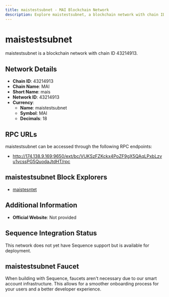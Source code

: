 ```yaml
--- 
title: maistestsubnet - MAI Blockchain Network
description: Explore maistestsubnet, a blockchain network with chain ID 43214913. Learn about its native currency, maistestsubnet, and how to interact with the network.
---
```


# maistestsubnet

maistestsubnet is a blockchain network with chain ID 43214913.

## Network Details

- **Chain ID**: 43214913
- **Chain Name**: MAI
- **Short Name**: mais
- **Network ID**: 43214913
- **Currency**: 
  - **Name**: maistestsubnet
  - **Symbol**: MAI
  - **Decimals**: 18

## RPC URLs

maistestsubnet can be accessed through the following RPC endpoints:

- http://174.138.9.169:9650/ext/bc/VUKSzFZKckx4PoZF9gX5QAqLPxbLzvu1vcssPG5QuodaJtdHT/rpc

## maistestsubnet Block Explorers

- [maistesntet](http://174.138.9.169:3006/?network=maistesntet)

## Additional Information

- **Official Website**: Not provided

## Sequence Integration Status

This network does not yet have Sequence support but is available for deployment.

## maistestsubnet Faucet

When building with Sequence, faucets aren't necessary due to our smart account infrastructure. This allows for a smoother onboarding process for your users and a better developer experience.
